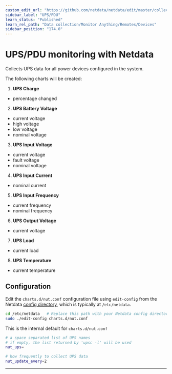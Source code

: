 ```yaml
---
custom_edit_url: "https://github.com/netdata/netdata/edit/master/collectors/charts.d.plugin/nut/README.md"
sidebar_label: "UPS/PDU"
learn_status: "Published"
learn_rel_path: "Data collection/Monitor Anything/Remotes/Devices"
sidebar_position: "174.0"
---
```



# UPS/PDU monitoring with Netdata

Collects UPS data for all power devices configured in the system.

The following charts will be created:

1.  **UPS Charge**

-   percentage changed

2.  **UPS Battery Voltage**

-   current voltage
-   high voltage
-   low voltage
-   nominal voltage

3.  **UPS Input Voltage**

-   current voltage
-   fault voltage
-   nominal voltage

4.  **UPS Input Current**

-   nominal current

5.  **UPS Input Frequency**

-   current frequency
-   nominal frequency

6.  **UPS Output Voltage**

-   current voltage

7.  **UPS Load**

-   current load

8.  **UPS Temperature**

-   current temperature

## Configuration

Edit the `charts.d/nut.conf` configuration file using `edit-config` from the Netdata [config
directory](/docs/nightly/getting-started/manage-and-configure/configuration), which is typically at `/etc/netdata`.

```bash
cd /etc/netdata   # Replace this path with your Netdata config directory, if different
sudo ./edit-config charts.d/nut.conf
```

This is the internal default for `charts.d/nut.conf`

```sh
# a space separated list of UPS names
# if empty, the list returned by 'upsc -l' will be used
nut_ups=

# how frequently to collect UPS data
nut_update_every=2
```

---


